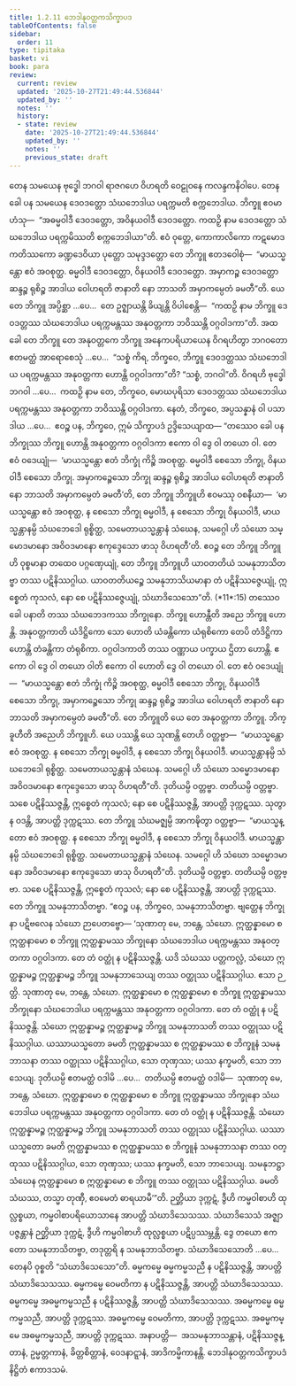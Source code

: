```yaml
---
title: 1.2.11 ဘေဒါနုဝတ္တကသိက္ခာပဒ
tableOfContents: false
sidebar:
  order: 11
type: tipitaka
basket: vi
book: para
review:
  current: review
  updated: '2025-10-27T21:49:44.536844'
  updated_by: ''
  notes: ''
  history:
  - state: review
    date: '2025-10-27T21:49:44.536844'
    updated_by: ''
    notes: ''
    previous_state: draft
---
```



<ReviewStatus review={frontmatter.review} showDetails={true} />

<HypothesisAnnotation frontmatter={frontmatter} />

<DynamicBreadcrumb />

<Division number="417" book="para" e="ch" v="1" p="267">

<Paragraph number="1704" book="para">
တေန သမယေန ဗုဒ္ဓေါ ဘဂဝါ ရာဇဂဟေ ဝိဟရတိ ဝေဠုဝနေ ကလန္ဒကနိဝါပေ. တေန ခေါ ပန သမယေန ဒေဝဒတ္တော သံဃဘေဒါယ ပရက္ကမတိ စက္ကဘေဒါယ. ဘိက္ခူ ဧဝမာဟံသု—  “အဓမ္မဝါဒီ ဒေဝဒတ္တော, အဝိနယဝါဒီ ဒေဝဒတ္တော. ကထဉှိ နာမ ဒေဝဒတ္တော သံဃဘေဒါယ ပရက္ကမိဿတိ စက္ကဘေဒါယာ”တိ. ဧဝံ ဝုတ္တေ, ကောကာလိကော ကဋမောဒကတိဿကော ခဏ္ဍဒေဝိယာ ပုတ္တော သမုဒ္ဒဒတ္တော တေ ဘိက္ခူ ဧတဒဝေါစုံ—  “မာယသ္မန္တော ဧဝံ အဝစုတ္ထ. ဓမ္မဝါဒီ ဒေဝဒတ္တော, ဝိနယဝါဒီ ဒေဝဒတ္တော. အမှာကဉ္စ ဒေဝဒတ္တော ဆန္ဒဉ္စ ရုစိဉ္စ အာဒါယ ဝေါဟရတိ ဇာနာတိ နော ဘာသတိ အမှာကမ္ပေတံ ခမတီ”တိ. ယေ တေ ဘိက္ခူ အပ္ပိစ္ဆာ …ပေ…  တေ ဥဇ္ဈာယန္တိ ခိယျန္တိ ဝိပါစေန္တိ—  “ကထဉှိ နာမ ဘိက္ခူ ဒေဝဒတ္တဿ သံဃဘေဒါယ ပရက္ကမန္တဿ အနုဝတ္တကာ ဘဝိဿန္တိ ဝဂ္ဂဝါဒကာ”တိ.
</Paragraph>

<Paragraph number="1705" book="para">
အထ ခေါ တေ ဘိက္ခူ တေ အနုဝတ္တကေ ဘိက္ခူ အနေကပရိယာယေန ဝိဂရဟိတွာ ဘဂဝတော ဧတမတ္ထံ အာရောစေသုံ …ပေ…  “သစ္စံ ကိရ, ဘိက္ခဝေ, ဘိက္ခူ ဒေဝဒတ္တဿ သံဃဘေဒါယ ပရက္ကမန္တဿ အနုဝတ္တကာ ဟောန္တိ ဝဂ္ဂဝါဒကာ”တိ? “သစ္စံ, ဘဂဝါ”တိ. ဝိဂရဟိ ဗုဒ္ဓေါ ဘဂဝါ …ပေ…  ကထဉှိ နာမ တေ, ဘိက္ခဝေ, မောဃပုရိသာ ဒေဝဒတ္တဿ သံဃဘေဒါယ ပရက္ကမန္တဿ အနုဝတ္တကာ ဘဝိဿန္တိ ဝဂ္ဂဝါဒကာ. နေတံ, ဘိက္ခဝေ, အပ္ပသန္နာနံ ဝါ ပသာဒါယ …ပေ…  ဧဝဉ္စ ပန, ဘိက္ခဝေ, ဣမံ သိက္ခာပဒံ ဥဒ္ဒိသေယျာထ—
</Paragraph>

</Division>
<Division number="418" book="para" e="ch" v="1" p="268">

<Paragraph number="1706" book="para">
<Emphasis>“တဿေဝ ခေါ ပန ဘိက္ခုဿ ဘိက္ခူ ဟောန္တိ အနုဝတ္တကာ ဝဂ္ဂဝါဒကာ ဧကော ဝါ ဒွေ ဝါ တယော ဝါ. တေ ဧဝံ ဝဒေယျုံ—  ‘မာယသ္မန္တော ဧတံ ဘိက္ခုံ ကိဉ္စိ အဝစုတ္ထ. ဓမ္မဝါဒီ စေသော ဘိက္ခု, ဝိနယဝါဒီ စေသော ဘိက္ခု. အမှာကဉ္စေသော ဘိက္ခု ဆန္ဒဉ္စ ရုစိဉ္စ အာဒါယ ဝေါဟရတိ ဇာနာတိ နော ဘာသတိ အမှာကမ္ပေတံ ခမတီ’တိ, တေ ဘိက္ခူ ဘိက္ခူဟိ ဧဝမဿု ဝစနီယာ—  ‘မာယသ္မန္တော ဧဝံ အဝစုတ္ထ, န စေသော ဘိက္ခု ဓမ္မဝါဒီ, န စေသော ဘိက္ခု ဝိနယဝါဒီ, မာယသ္မန္တာနမ္ပိ သံဃဘေဒေါ ရုစ္စိတ္ထ, သမေတာယသ္မန္တာနံ သံဃေန, သမဂ္ဂေါ ဟိ သံဃော သမ္မောဒမာနော အဝိဝဒမာနော ဧကုဒ္ဒေသော ဖာသု ဝိဟရတီ’တိ. ဧဝဉ္စ တေ ဘိက္ခူ ဘိက္ခူဟိ ဝုစ္စမာနာ တထေဝ ပဂ္ဂဏှေယျုံ, တေ ဘိက္ခူ ဘိက္ခူဟိ ယာဝတတိယံ သမနုဘာသိတဗ္ဗာ တဿ ပဋိနိဿဂ္ဂါယ. ယာဝတတိယဉ္စေ သမနုဘာသိယမာနာ တံ ပဋိနိဿဇ္ဇေယျုံ, ဣစ္စေတံ ကုသလံ, နော စေ ပဋိနိဿဇ္ဇေယျုံ, သံဃာဒိသေသော”</Emphasis>တိ. (*11*:<Emphasis>15</Emphasis>)
</Paragraph>

</Division>
<Division number="419" book="para" e="ch" v="1" p="268">

<Paragraph number="1707" book="para">
<Emphasis>တဿေဝ ခေါ ပနာ</Emphasis>တိ တဿ သံဃဘေဒကဿ ဘိက္ခုနော.
</Paragraph>

<Paragraph number="1708" book="para">
<Emphasis>ဘိက္ခူ ဟောန္တီ</Emphasis>တိ အညေ ဘိက္ခူ ဟောန္တိ.
</Paragraph>

<Paragraph number="1709" book="para">
<Emphasis>အနုဝတ္တကာ</Emphasis>တိ ယံဒိဋ္ဌိကော သော ဟောတိ ယံခန္တိကော ယံရုစိကော တေပိ တံဒိဋ္ဌိကာ ဟောန္တိ တံခန္တိကာ တံရုစိကာ.
</Paragraph>

<Paragraph number="1710" book="para">
<Emphasis>ဝဂ္ဂဝါဒကာ</Emphasis>တိ တဿ ဝဏ္ဏာယ ပက္ခာယ ဌိတာ ဟောန္တိ.
</Paragraph>

<Paragraph number="1711" book="para">
<Emphasis>ဧကော ဝါ ဒွေ ဝါ တယော ဝါ</Emphasis>တိ ဧကော ဝါ ဟောတိ ဒွေ ဝါ တယော ဝါ. တေ ဧဝံ ဝဒေယျုံ—  “မာယသ္မန္တော ဧတံ ဘိက္ခုံ ကိဉ္စိ အဝစုတ္ထ, ဓမ္မဝါဒီ စေသော ဘိက္ခု, ဝိနယဝါဒီ စေသော ဘိက္ခု, အမှာကဉ္စေသော ဘိက္ခု ဆန္ဒဉ္စ ရုစိဉ္စ အာဒါယ ဝေါဟရတိ ဇာနာတိ နော ဘာသတိ အမှာကမ္ပေတံ ခမတီ”တိ.
</Paragraph>

<Paragraph number="1712" book="para">
<Emphasis>တေ ဘိက္ခူ</Emphasis>တိ ယေ တေ အနုဝတ္တကာ ဘိက္ခူ.
</Paragraph>

<Paragraph number="1713" book="para">
<Emphasis>ဘိက္ခူဟီ</Emphasis>တိ အညေဟိ ဘိက္ခူဟိ.
</Paragraph>

<Paragraph number="1714" book="para">
ယေ ပဿန္တိ ယေ သုဏန္တိ တေဟိ ဝတ္တဗ္ဗာ—  “မာယသ္မန္တော ဧဝံ အဝစုတ္ထ. န စေသော ဘိက္ခု ဓမ္မဝါဒီ, န စေသော ဘိက္ခု ဝိနယဝါဒီ. မာယသ္မန္တာနမ္ပိ သံဃဘေဒေါ ရုစ္စိတ္ထ. သမေတာယသ္မန္တာနံ သံဃေန. သမဂ္ဂေါ ဟိ သံဃော သမ္မောဒမာနော အဝိဝဒမာနော ဧကုဒ္ဒေသော ဖာသု ဝိဟရတီ”တိ. ဒုတိယမ္ပိ ဝတ္တဗ္ဗာ. တတိယမ္ပိ ဝတ္တဗ္ဗာ. သစေ ပဋိနိဿဇ္ဇန္တိ, ဣစ္စေတံ ကုသလံ; နော စေ ပဋိနိဿဇ္ဇန္တိ, အာပတ္တိ ဒုက္ကဋဿ. သုတွာ န ဝဒန္တိ, အာပတ္တိ ဒုက္ကဋဿ. တေ ဘိက္ခူ သံဃမဇ္ဈမ္ပိ အာကဍ္ဎိတွာ ဝတ္တဗ္ဗာ—  “မာယသ္မန္တော ဧဝံ အဝစုတ္ထ. န စေသော ဘိက္ခု ဓမ္မဝါဒီ, န စေသော ဘိက္ခု ဝိနယဝါဒီ. မာယသ္မန္တာနမ္ပိ သံဃဘေဒေါ ရုစ္စိတ္ထ. သမေတာယသ္မန္တာနံ သံဃေန. သမဂ္ဂေါ ဟိ သံဃော သမ္မောဒမာနော အဝိဝဒမာနော ဧကုဒ္ဒေသော ဖာသု ဝိဟရတီ”တိ. ဒုတိယမ္ပိ ဝတ္တဗ္ဗာ. တတိယမ္ပိ ဝတ္တဗ္ဗာ. သစေ ပဋိနိဿဇ္ဇန္တိ, ဣစ္စေတံ ကုသလံ; နော စေ ပဋိနိဿဇ္ဇန္တိ, အာပတ္တိ ဒုက္ကဋဿ. တေ ဘိက္ခူ သမနုဘာသိတဗ္ဗာ. “ဧဝဉ္စ ပန, ဘိက္ခဝေ, သမနုဘာသိတဗ္ဗာ. ဗျတ္တေန ဘိက္ခုနာ ပဋိဗလေန သံဃော ဉာပေတဗ္ဗော—
</Paragraph>

</Division>
<Division number="420" book="para" e="ch" v="1" p="269">

<Paragraph number="1715" book="para">
‘သုဏာတု မေ, ဘန္တေ, သံဃော. ဣတ္ထန္နာမော စ ဣတ္ထနာမော စ ဘိက္ခူ ဣတ္ထန္နာမဿ ဘိက္ခုနော သံဃဘေဒါယ ပရက္ကမန္တဿ အနုဝတ္တကာ ဝဂ္ဂဝါဒကာ. တေ တံ ဝတ္ထုံ န ပဋိနိဿဇ္ဇန္တိ. ယဒိ သံဃဿ ပတ္တကလ္လံ, သံဃော ဣတ္ထန္နာမဉ္စ ဣတ္ထန္နာမဉ္စ ဘိက္ခူ သမနုဘာသေယျ တဿ ဝတ္ထုဿ ပဋိနိဿဂ္ဂါယ. ဧသာ ဉတ္တိ.
</Paragraph>

<Paragraph number="1716" book="para">
သုဏာတု မေ, ဘန္တေ, သံဃော. ဣတ္ထန္နာမော စ ဣတ္ထန္နာမော စ ဘိက္ခူ ဣတ္ထန္နာမဿ ဘိက္ခုနော သံဃဘေဒါယ ပရက္ကမန္တဿ အနုဝတ္တကာ ဝဂ္ဂဝါဒကာ. တေ တံ ဝတ္ထုံ န ပဋိနိဿဇ္ဇန္တိ. သံဃော ဣတ္ထန္နာမဉ္စ ဣတ္ထန္နာမဉ္စ ဘိက္ခူ သမနုဘာသတိ တဿ ဝတ္ထုဿ ပဋိနိဿဂ္ဂါယ. ယဿာယသ္မတော ခမတိ ဣတ္ထန္နာမဿ စ ဣတ္ထန္နာမဿ စ ဘိက္ခူနံ သမနုဘာသနာ တဿ ဝတ္ထုဿ ပဋိနိဿဂ္ဂါယ, သော တုဏှဿ; ယဿ နက္ခမတိ, သော ဘာသေယျ.
</Paragraph>

<Paragraph number="1717" book="para">
ဒုတိယမ္ပိ ဧတမတ္ထံ ဝဒါမိ …ပေ…  တတိယမ္ပိ ဧတမတ္ထံ ဝဒါမိ—  သုဏာတု မေ, ဘန္တေ, သံဃော. ဣတ္ထန္နာမော စ ဣတ္ထန္နာမော စ ဘိက္ခူ ဣတ္ထန္နာမဿ ဘိက္ခုနော သံဃဘေဒါယ ပရက္ကမန္တဿ အနုဝတ္တကာ ဝဂ္ဂဝါဒကာ. တေ တံ ဝတ္ထုံ န ပဋိနိဿဇ္ဇန္တိ. သံဃော ဣတ္ထန္နာမဉ္စ ဣတ္ထန္နာမဉ္စ ဘိက္ခူ သမနုဘာသတိ တဿ ဝတ္ထုဿ ပဋိနိဿဂ္ဂါယ. ယဿာယသ္မတော ခမတိ ဣတ္ထန္နာမဿ စ ဣတ္ထန္နာမဿ စ ဘိက္ခူနံ သမနုဘာသနာ တဿ ဝတ္ထုဿ ပဋိနိဿဂ္ဂါယ, သော တုဏှဿ; ယဿ နက္ခမတိ, သော ဘာသေယျ.
</Paragraph>

<Paragraph number="1718" book="para">
သမနုဘဋ္ဌာ သံဃေန ဣတ္ထန္နာမော စ ဣတ္ထန္နာမော စ ဘိက္ခူ တဿ ဝတ္ထုဿ ပဋိနိဿဂ္ဂါယ. ခမတိ သံဃဿ, တသ္မာ တုဏှီ, ဧဝမေတံ ဓာရယာမီ’”တိ.
</Paragraph>

</Division>
<Division number="421" book="para" e="ch" v="1" p="270">

<Paragraph number="1719" book="para">
ဉတ္တိယာ ဒုက္ကဋံ, ဒွီဟိ ကမ္မဝါစာဟိ ထုလ္လစ္စယာ, ကမ္မဝါစာပရိယောသာနေ အာပတ္တိ သံဃာဒိသေသဿ. သံဃာဒိသေသံ အဇ္ဈာပဇ္ဇန္တာနံ ဉတ္တိယာ ဒုက္ကဋံ, ဒွီဟိ ကမ္မဝါစာဟိ ထုလ္လစ္စယာ ပဋိပ္ပဿမ္ဘန္တိ. ဒွေ တယော ဧကတော သမနုဘာသိတဗ္ဗာ, တဒုတ္တရိ န သမနုဘာသိတဗ္ဗာ.
</Paragraph>

<Paragraph number="1720" book="para">
<Emphasis>သံဃာဒိသေသော</Emphasis>တိ …ပေ…  တေနပိ ဝုစ္စတိ “သံဃာဒိသေသော”တိ.
</Paragraph>

</Division>
<Division number="422" book="para" e="ch" v="1" p="270">

<Paragraph number="1721" book="para">
ဓမ္မကမ္မေ ဓမ္မကမ္မသညီ န ပဋိနိဿဇ္ဇန္တိ, အာပတ္တိ သံဃာဒိသေသဿ.
</Paragraph>

<Paragraph number="1722" book="para">
ဓမ္မကမ္မေ ဝေမတိကာ န ပဋိနိဿဇ္ဇန္တိ, အာပတ္တိ သံဃာဒိသေသဿ.
</Paragraph>

<Paragraph number="1723" book="para">
ဓမ္မကမ္မေ အဓမ္မကမ္မသညီ န ပဋိနိဿဇ္ဇန္တိ, အာပတ္တိ သံဃာဒိသေသဿ.
</Paragraph>

<Paragraph number="1724" book="para">
အဓမ္မကမ္မေ ဓမ္မကမ္မသညီ, အာပတ္တိ ဒုက္ကဋဿ.
</Paragraph>

<Paragraph number="1725" book="para">
အဓမ္မကမ္မေ ဝေမတိကာ, အာပတ္တိ ဒုက္ကဋဿ.
</Paragraph>

<Paragraph number="1726" book="para">
အဓမ္မကမ္မေ အဓမ္မကမ္မသညီ, အာပတ္တိ ဒုက္ကဋဿ.
</Paragraph>

</Division>
<Division number="423" book="para" e="ch" v="1" p="270">

<Paragraph number="1727" book="para">
အနာပတ္တိ—  အသမနုဘာသန္တာနံ, ပဋိနိဿဇ္ဇန္တာနံ, ဥမ္မတ္တကာနံ, ခိတ္တစိတ္တာနံ, ဝေဒနာဋ္ဋာနံ, အာဒိကမ္မိကာနန္တိ.

</Paragraph>
</Division>

<Paragraph number="1728" type="center" book="para">
ဘေဒါနုဝတ္တကသိက္ခာပဒံ နိဋ္ဌိတံ ဧကာဒသမံ.
</Paragraph>